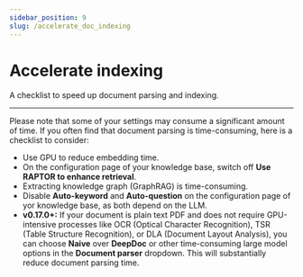 ```yaml
---
sidebar_position: 9
slug: /accelerate_doc_indexing
---
```


# Accelerate indexing

A checklist to speed up document parsing and indexing.

---

Please note that some of your settings may consume a significant amount of time. If you often find that document parsing is time-consuming, here is a checklist to consider:

- Use GPU to reduce embedding time.
- On the configuration page of your knowledge base, switch off **Use RAPTOR to enhance retrieval**.
- Extracting knowledge graph (GraphRAG) is time-consuming.
- Disable **Auto-keyword** and **Auto-question** on the configuration page of yor knowledge base, as both depend on the LLM.
- **v0.17.0+:** If your document is plain text PDF and does not require GPU-intensive processes like OCR (Optical Character Recognition), TSR (Table Structure Recognition), or DLA (Document Layout Analysis), you can choose **Naive** over **DeepDoc** or other time-consuming large model options in the **Document parser** dropdown. This will substantially reduce document parsing time.